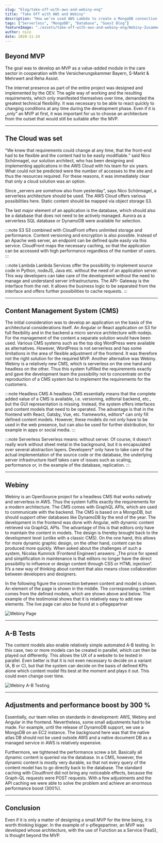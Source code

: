 ```yaml
---
slug: "blog/take-off-with-aws-and-webiny-eng"
title: "Take Off with AWS and Webiny"
description: "How we’ve used AWS Lambda to create a MongoDB connection proxy."
tags: ["Serverless", "MongoDB", "Database", "Guest Blog"]
featureImage: "./assets/take-off-with-aws-and-webiny-eng/Webiny-Zusammenarbeit.png"
author: nico
date: 2020-11-24
---
```


## Beyond MVP

The goal was to develop an MVP as a value-added module in the care sector in
cooperation with the Versicherungskammer Bayern, S-Markt & Mehrwert and Reha Assist.

The internet presence as part of the entire project was designed and implemented
by the OEV. The agile way of working and the resulting requirements, which only
manifested themselves over time, demanded the greatest technical flexibility.
It was necessary to be able to react quickly to changing conditions at any time
during the development phase. Even if it is „only“ an MVP at first, it was important
for us to choose an architecture from the outset that would still be suitable after
the MVP.

---

## The Cloud was set

"We knew that requirements could change at any time, that the front-end had to be
flexible and the content had to be easily modifiable.“ said Nico Schönnagel, our
solution architect, who has been designing and implementing applications in the AWS
Cloud with his team for six years. What could not be predicted were the number of
accesses to the site and thus the resources required. For these reasons, it was
immediately clear that only a cloud solution was an option.

Since „servers are somehow also from yesterday“, says Nico Schönnagel, a serverless
architecture should be used. The AWS Cloud offers various possibilities here. Static
content should be mapped via object storage S3.

The last major element of an application is the database, which should also be a
database that does not need to be actively managed. Aurora as a serverless SQL database
or DynamoDB were available for selection.

:::note S3
S3 combined with CloudFront offers unlimited storage and performance.
Content versioning and encryption is also possible. Instead of an Apache web server,
an endpoint can be defined quite easily via this service. CloudFront maps the necessary
caching, so that the application can be accessed with high performance regardless of
the number of users.
:::

:::note Lambda
Lambda Services offer the possibility to implement source code in Python, nodeJS,
Java etc. without the need of an application server. This way developers can take
care of the development without the need to manage and understand server infrastructures.
The API- Gateway is the interface from the net. It allows the business logic to be
separated from the interface and offers further possibilities to cache requests.
:::

---

## Content Management System (CMS)

The initial consideration was to develop an application on the basis of the
architectural considerations itself. An Angular or React application on S3 for
full flexibility and in the backend a micro service architecture with nodejs.
For the management of the content a separate solution would have been used.
Various CMS systems such as the top dog WordPress were available as alternatives.
However, WordPress is not serverless and has some limitations in the area of
flexible adjustment of the frontend. It was therefore not the right solution for
the required MVP. Another alternative was Webiny. Webiny is a relatively new CMS,
which is serverless on the one hand and headless on the other. Thus this system
fulfilled the requirements exactly and gave the development team the possibility
not to concentrate on the reproduction of a CMS system but to implement the
requirements for the customers.

:::note Headless CMS
A headless CMS essentially means that the complete added value of a CMS is available, i.e. versioning, editorial backend, etc., but the GUI representation is missing. Instead, the system offers interfaces and content models that need to be operated. The advantage is that in the frontend with React, Gatsby, Vue, etc. frameworks, editors\* can only fill defined content models. However, these models do not only have to be used in the web presence, but can also be used for further distribution, for example in apps or social media.
:::

:::note Serverless
Serverless means: without server. Of course, it doesn’t really work without sheet metal in the background, but it is encapsulated over several abstraction layers. Developers\* only have to take care of the actual implementation of the source code or the database, the underlying server infrastructure itself takes care of issues such as scaling, performance or, in the example of the database, replication.
:::

---

## Webiny

Webiny is an OpenSource project for a headless CMS that works natively and serverless in AWS. Thus the system fulfils exactly the requirements for a modern architecture. The CMS comes with GraphQL APIs, which are used to communicate with the backend. The CMS is based on a MongoDB, but should support other databases like DynamoDB by the end of the year. The development in the frontend was done with Angular, with dynamic content retrieved via GraphQL APIs. The advantage of this is that editors only have to maintain the content in models. The design is thereby brought back to the development level (unlike with a classic CMS). On the one hand, this allows for more dynamic graphic design, on the other hand, content can be produced more quickly. When asked about the challenges of such a system, Nicolas Kumnick (Frontend Engineer) answers: „The price for speed and simplification in maintenance is that editors no longer have the direct possibility to influence or design content through CSS or HTML injection“. It’s a new way of thinking about content that also means close collaboration between developers and designers.

In the following figure the connection between content and model is shown. An element of the page is shown in the middle. The corresponding content comes from the defined models, which are shown above and below. The example of the testimonial shows that it is relatively easy to add new elements. The live page can also be found at <ExternalLink href="https://s-pflegepartner.de/home">s-pflegepartner</ExternalLink>

![Webiny Page](./assets/take-off-with-aws-and-webiny-eng/Webiny-Page-3.png)

---

## A-B Tests

The content models also enable relatively simple automated A-B testing. In this case, two or more models can be created in parallel, which can then be played out differently. This allows the UX of a website to be tested in parallel. Even better is that it is not even necessary to decide on a variant (A, B or C), but that the system can decide on the basis of defined KPIs alone which content model fits best at the moment and plays it out. This could even change over time.

![Webiny A-B Testing](./assets/take-off-with-aws-and-webiny-eng/Webiny-A-B-Testing.png)

---

## Adjustments and performance boost by 300 %

Essentially, our team relies on standards in development: AWS, Webiny and Angular in the frontend. Nevertheless, some small adjustments had to be made. For example, until the release of DynamoDB support, we use a MongoDB on an EC2 instance. The background here was that the native atlas DB should not be used outside AWS and a native document DB as a managed service in AWS is relatively expensive.

Furthermore, we tightened the performance screw a bit. Basically all dynamic content is queried via the database. In a CMS, however, the dynamic content is mostly very durable, so that not every query of the content model has to go directly back to the database. The standard caching with Cloudfront did not bring any noticeable effects, because the Graph-QL requests were POST requests. With a few adjustments and the API caching we were able to solve the problem and achieve an enormous performance boost (300%).

---

## Conclusion

Even if it is only a matter of designing a small MVP for the time being, it is worth thinking bigger. In the example of <ExternalLink href="https://s-pflegepartner.de/home">s-pflegepartner</ExternalLink>, an MVP was developed whose architecture, with the use of Function as a Service (FaaS), is thought beyond the MVP.
